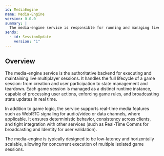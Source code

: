 ```yaml
---
id: MediaEngine
name: Media-Engine
version: 0.0.0
summary: |
  The media-engine service is responsible for running and managing live game sessions, including authoritative game logic, real-time state synchronization, and media signaling (e.g., WebRTC). It serves as the core runtime of interactive sessions within the Mills Mess Engine.
sends:
  - id: SessionUpdate
    version: "1"
---
```


## Overview

The media-engine service is the authoritative backend for executing and maintaining live multiplayer sessions.
It handles the full lifecycle of a game session: from creation and user participation to state management and teardown.
Each game session is managed as a distinct runtime instance, capable of processing user actions, enforcing game rules, and broadcasting state updates in real time.

In addition to game logic, the service supports real-time media features such as WebRTC signaling for audio/video or data channels, where applicable.
It ensures deterministic behavior, consistency across clients, and tight integration with other services (such as Real-Time Comms for broadcasting and Identity for user validation).

The media-engine is typically designed to be low-latency and horizontally scalable, allowing for concurrent execution of multiple isolated game sessions.

<NodeGraph />
